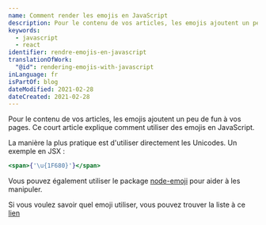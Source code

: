 ```yaml
---
name: Comment render les emojis en JavaScript
description: Pour le contenu de vos articles, les emojis ajoutent un peu de fun à vos pages. Ce court article explique comment utiliser des emojis en JavaScript.
keywords:
  - javascript
  - react
identifier: rendre-emojis-en-javascript
translationOfWork:
  "@id": rendering-emojis-with-javascript
inLanguage: fr
isPartOf: blog
dateModified: 2021-02-28
dateCreated: 2021-02-28
---
```


Pour le contenu de vos articles, les emojis ajoutent un peu de fun à vos pages. Ce court article explique comment utiliser des emojis en JavaScript.

La manière la plus pratique est d'utiliser directement les Unicodes. Un exemple en JSX :

```jsx
<span>{'\u{1F680}'}</span>
```

Vous pouvez également utiliser le package [node-emoji](https://www.npmjs.com/package/node-emoji) pour aider à les manipuler.

Si vous voulez savoir quel emoji utiliser, vous pouvez trouver la liste à ce [lien](https://unicode.org/emoji/charts/full-emoji-list.html)
